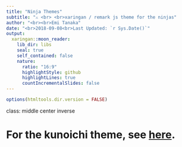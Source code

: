 ```yaml
---
title: "Ninja Themes"
subtitle: "⚔ <br> <br>xaringan / remark js theme for the ninjas"
author: "<br><br>Emi Tanaka"
date: "<br>2018-09-08<br>Last Updated: `r Sys.Date()`"
output:
  xaringan::moon_reader:
    lib_dir: libs
    seal: true 
    self_contained: false
    nature:
      ratio: "16:9"
      highlightStyle: github
      highlightLines: true
      countIncrementalSlides: false
---
```


```r
options(htmltools.dir.version = FALSE)
```

class: middle center inverse

# For the kunoichi theme, see [here](themes/kunoichi/kunoichi-theme-example.html).
